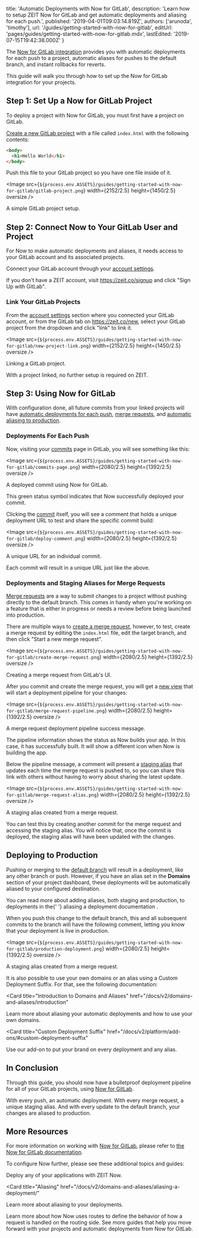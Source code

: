 
  title: 'Automatic Deployments with Now for GitLab',
  description:
    'Learn how to setup ZEIT Now for GitLab and get automatic deployments and aliasing for each push.',
  published: '2019-04-01T09:03:14.819Z',
  authors: ['arunoda', 'timothy'],
  url: '/guides/getting-started-with-now-for-gitlab',
  editUrl: 'pages/guides/getting-started-with-now-for-gitlab.mdx',
  lastEdited: '2019-07-15T19:42:38.000Z'
}

The [Now for GitLab integration](/docs/v2/integrations/now-for-gitlab) provides you with automatic deployments for each push to a project, automatic aliases for pushes to the default branch, and instant rollbacks for reverts.

This guide will walk you through how to set up the Now for GitLab integration for your projects.

## Step 1: Set Up a Now for GitLab Project

To deploy a project with Now for GitLab, you must first have a project on GitLab.

[Create a new GitLab project](https://docs.gitlab.com/ee/gitlab-basics/create-project.html) with a file called `index.html` with the following contents:

```html
<body>
  <h1>Hello World</h1>
</body>
```

Push this file to your GitLab project so you have one file inside of it.

<Image
  src={`${process.env.ASSETS}/guides/getting-started-with-now-for-gitlab/gitlab-project.png`}
  width={2152/2.5}
  height={1450/2.5}
  oversize
/>
<Caption style={{marginTop: '-64px'}}>A simple GitLab project setup.</Caption>

## Step 2: Connect Now to Your GitLab User and Project

For Now to make automatic deployments and aliases, it needs access to your GitLab account and its associated projects.

Connect your GitLab account through your [account settings](/account).

If you don't have a ZEIT account, visit <https://zeit.co/signup> and click "Sign Up with GitLab".

### Link Your GitLab Projects

From the [account settings](/account) section where you connected your GitLab account, or from the GitLab tab on <https://zeit.co/new>, select your GitLab project from the dropdown and click "link" to link it.

<Image
  src={`${process.env.ASSETS}/guides/getting-started-with-now-for-gitlab/new-project-link.png`}
  width={2152/2.5}
  height={1450/2.5}
  oversize
/>
<Caption style={{marginTop: '-64px'}}>Linking a GitLab project.</Caption>

With a project linked, no further setup is required on ZEIT.

## Step 3: Using Now for GitLab

With configuration done, all future commits from your linked projects will have [automatic deployments for each push](#deployments-for-each-push), [merge requests](#deployments-and-staging-aliases-for-merge-requests), and [automatic aliasing to production](#deploying-to-production).

### Deployments For Each Push

Now, visiting your [commits](https://gitlab.com/now-examples/hello-world/commits/master) page in GitLab, you will see something like this:

<Image
  src={`${process.env.ASSETS}/guides/getting-started-with-now-for-gitlab/commits-page.png`}
  width={2080/2.5}
  height={1392/2.5}
  oversize
/>
<Caption style={{marginTop: '-40px'}}>A deployed commit using Now for GitLab.</Caption>

This green status symbol indicates that Now successfully deployed your commit.

Clicking the [commit](https://gitlab.com/now-examples/hello-world/commit/9fade7c749778b69a71ac52151a4d2cd94e7e92a) itself, you will see a comment that holds a unique deployment URL to test and share the specific commit build:

<Image
  src={`${process.env.ASSETS}/guides/getting-started-with-now-for-gitlab/deploy-comment.png`}
  width={2080/2.5}
  height={1392/2.5}
  oversize
/>
<Caption style={{marginTop: '-40px'}}>A unique URL for an individual commit.</Caption>

Each commit will result in a unique URL just like the above.

### Deployments and Staging Aliases for Merge Requests

[Merge requests](https://docs.gitlab.com/ee/user/project/merge_requests/) are a way to submit changes to a project without pushing directly to the default branch. This comes in handy when you're working on a feature that is either in progress or needs a review before being launched into production.

There are multiple ways to [create a merge request](https://docs.gitlab.com/ee/gitlab-basics/add-merge-request.html), however, to test, create a merge request by editing the `index.html` file, edit the target branch, and then click "Start a new merge request".

<Image
  src={`${process.env.ASSETS}/guides/getting-started-with-now-for-gitlab/create-merge-request.png`}
  width={2080/2.5}
  height={1392/2.5}
  oversize
/>
<Caption style={{marginTop: '-40px'}}>Creating a merge request from GitLab's UI.</Caption>

After you commit and create the merge request, you will get a [new view](https://gitlab.com/now-examples/hello-world/merge_requests/1) that will start a deployment pipeline for your changes:

<Image
  src={`${process.env.ASSETS}/guides/getting-started-with-now-for-gitlab/merge-request-pipeline.png`}
  width={2080/2.5}
  height={1392/2.5}
  oversize
/>
<Caption style={{marginTop: '-40px'}}>A merge request deployment pipeline success message.</Caption>

The pipeline information shows the status as Now builds your app. In this case, it has successfully built. It will show a different icon when Now is building the app.

Below the pipeline message, a comment will present a [staging alias](https://zeit.co/docs/v2/domains-and-aliases/aliasing-a-deployment/#git-staging-aliases) that updates each time the merge request is pushed to, so you can share this link with others without having to worry about sharing the latest update.

<Image
  src={`${process.env.ASSETS}/guides/getting-started-with-now-for-gitlab/merge-request-alias.png`}
  width={2080/2.5}
  height={1392/2.5}
  oversize
/>
<Caption style={{marginTop: '-40px'}}>A staging alias created from a merge request.</Caption>

You can test this by creating another commit for the merge request and accessing the staging alias. You will notice that, once the commit is deployed, the staging alias will have been updated with the changes.

## Deploying to Production

Pushing or merging to the [default branch](https://docs.gitlab.com/ee/user/project/repository/branches/#default-branch) will result in a deployment, like any other branch or push. However, if you have an alias set in the **Domains** section of your project dashboard, these deployments will be automatically aliased to your configured destination.

<Note hint>
  You can read more about adding aliases, both staging and production, to
  deployments in the{' '}
  <GenericLink href="/docs/v2/domains-and-aliases/aliasing-a-deployment">
    aliasing a deployment documentation
  </GenericLink>
  .
</Note>

When you push this change to the default branch, this and all subsequent commits to the branch will have the following comment, letting you know that your deployment is live in production.

<Image
  src={`${process.env.ASSETS}/guides/getting-started-with-now-for-gitlab/production-deployment.png`}
  width={2080/2.5}
  height={1392/2.5}
  oversize
/>
<Caption style={{marginTop: '-40px'}}>A staging alias created from a merge request.</Caption>

It is also possible to use your own domains or an alias using a Custom Deployment Suffix. For that, see the following documentation:

<Card
  title="Introduction to Domains and Aliases"
  href="/docs/v2/domains-and-aliases/introduction"
>
  Learn more about aliasing your automatic deployments and how to use your own
  domains.
</Card>

<Card
  title="Custom Deployment Suffix"
  href="/docs/v2/platform/add-ons/#custom-deployment-suffix"
>
  Use our add-on to put your brand on every deployment and any alias.
</Card>

## In Conclusion

Through this guide, you should now have a bulletproof deployment pipeline for all of your GitLab projects, using [Now for GitLab](/docs/v2/integrations/now-for-gitlab).

With every push, an automatic deployment. With every merge request, a unique staging alias. And with every update to the default branch, your changes are aliased to production.

## More Resources

For more information on working with [Now for GitLab](/gitlab), please refer to [the Now for GitLab documentation](/docs/v2/integrations/now-for-gitlab).

To configure Now further, please see these additional topics and guides:

<Card title="Deploying Basics" href="/docs/v2/deployments/basics">
  Deploy any of your applications with ZEIT Now.
</Card>

<Card
  title="Aliasing"
  href="/docs/v2/domains-and-aliases/aliasing-a-deployment/"
>
  Learn more about aliasing to your deployments.
</Card>

<Card title="Routes" href="/docs/v2/deployments/routes">
  Learn more about how Now uses routes to define the behavior of how a request
  is handled on the routing side.
</Card>

<Card title="More Guides" href="/guides">
  See more guides that help you move forward with your projects and automatic
  deployments from Now for GitLab.
</Card>

